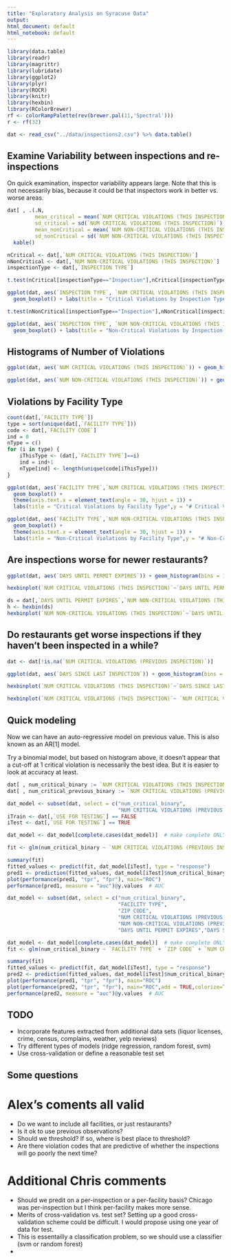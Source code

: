```yaml
---
title: "Exploratory Analysis on Syracuse Data"
output:
html_document: default
html_notebook: default
---
```



```r
library(data.table) 
library(readr)
library(magrittr)
library(lubridate)
library(ggplot2)
library(plyr)
library(ROCR)
library(knitr)
library(hexbin)
library(RColorBrewer)
rf <- colorRampPalette(rev(brewer.pal(11,'Spectral')))
r <- rf(32)
```

```r
dat <- read_csv("../data/inspections2.csv") %>% data.table()
```

## Examine Variability between inspections and re-inspections

On quick examination, inspector variability appears large. Note that this is 
not necessarily bias, because it could be that inspectors work in better vs. 
worse areas. 

```r
dat[ , .(.N,
         mean_critical = mean(`NUM CRITICAL VIOLATIONS (THIS INSPECTION)`),
         sd_critical = sd(`NUM CRITICAL VIOLATIONS (THIS INSPECTION)`),
         mean_nonCritical = mean(`NUM NON-CRITICAL VIOLATIONS (THIS INSPECTION)`),
         sd_nonCritical = sd(`NUM NON-CRITICAL VIOLATIONS (THIS INSPECTION)`)), by = 'INSPECTION TYPE'] %>% 
  kable()

nCritical <- dat[,`NUM CRITICAL VIOLATIONS (THIS INSPECTION)`]
nNonCritical <- dat[,`NUM NON-CRITICAL VIOLATIONS (THIS INSPECTION)`]
inspectionType <- dat[,`INSPECTION TYPE`]

t.test(nCritical[inspectionType=="Inspection"],nCritical[inspectionType=="Re-Inspection"])

ggplot(dat, aes(`INSPECTION TYPE`, `NUM CRITICAL VIOLATIONS (THIS INSPECTION)`)) + 
  geom_boxplot() + labs(title = "Critical Violations by Inspection Type", y = "# Critical Violations", x = "Inspection Type")

t.test(nNonCritical[inspectionType=="Inspection"],nNonCritical[inspectionType=="Re-Inspection"])

ggplot(dat, aes(`INSPECTION TYPE`, `NUM NON-CRITICAL VIOLATIONS (THIS INSPECTION)`)) + 
  geom_boxplot() + labs(title = "Non-Critical Violations by Inspection Type", y = "# Non-Critical Violations", x = "Inspection Type")

```

## Histograms of Number of Violations

```r

ggplot(dat, aes(`NUM CRITICAL VIOLATIONS (THIS INSPECTION)`)) + geom_histogram(binwidth = 1, color = "black",fill = "lightblue") + labs(title = "Critical Violations Histogram",x = "Number of Critical Violations",y = "Number of Inspections")

ggplot(dat, aes(`NUM NON-CRITICAL VIOLATIONS (THIS INSPECTION)`)) + geom_histogram(binwidth = 1, color = "black",fill = "lightblue") + labs(title = "Non-Critical Violations Histogram",x = "Number of Non-Critical Violations",y = "Number of Inspections")
```

## Violations by Facility Type 

```r
count(dat[,`FACILITY TYPE`])
type = sort(unique(dat[,`FACILITY TYPE`]))
code <- dat[,`FACILITY CODE`]
ind = 0
nType = c()
for (i in type) {
    iThisType <- (dat[,`FACILITY TYPE`]==i)
    ind = ind+1
    nType[ind] <- length(unique(code[iThisType]))
}

ggplot(dat, aes(`FACILITY TYPE`,`NUM CRITICAL VIOLATIONS (THIS INSPECTION)`)) +
  geom_boxplot() + 
  theme(axis.text.x = element_text(angle = 30, hjust = 1)) + 
  labs(title = "Critical Violations by Facility Type",y = "# Critical Violations",x="")

ggplot(dat, aes(`FACILITY TYPE`,`NUM NON-CRITICAL VIOLATIONS (THIS INSPECTION)`)) +
  geom_boxplot() + 
  theme(axis.text.x = element_text(angle = 30, hjust = 1)) + 
  labs(title = "Non-Critical Violations by Facility Type",y = "# Non-Critical Violations",x="")
```


## Are inspections worse for newer restaurants? 

```r
ggplot(dat, aes(`DAYS UNTIL PERMIT EXPIRES`)) + geom_histogram(bins = 100, color = "black",fill = "lightblue") + labs(title = "Permit Age at Inspection",x = "Days Until Permit Expires",y = "Number of Inspections") + xlim(0,max(dat[,`DAYS UNTIL PERMIT EXPIRES`]))

hexbinplot(`NUM CRITICAL VIOLATIONS (THIS INSPECTION)`~`DAYS UNTIL PERMIT EXPIRES`,data=dat,colramp=rf,main = "Critical Violations vs. Age of Permit", xlab = "Days Until Permit Expires", ylab = "# Critical Violations",aspect=1,xlim=c(-110,max(dat[,`DAYS UNTIL PERMIT EXPIRES`])))

ds = dat[,`DAYS UNTIL PERMIT EXPIRES`,`NUM NON-CRITICAL VIOLATIONS (THIS INSPECTION)`]
h <- hexbin(ds)
hexbinplot(`NUM NON-CRITICAL VIOLATIONS (THIS INSPECTION)`~`DAYS UNTIL PERMIT EXPIRES`,data=dat,colramp=rf,main = "Non-Critical Violations vs. Age of Permit", xlab = "Days Until Permit Expires", ylab = "# Non-Critical Violations",aspect=1,xlim=c(-110,max(dat[,`DAYS UNTIL PERMIT EXPIRES`])))

```

## Do restaurants get worse inspections if they haven't been inspected in a while? 

```r
dat <- dat[!is.na(`NUM CRITICAL VIOLATIONS (PREVIOUS INSPECTION)`)]

ggplot(dat, aes(`DAYS SINCE LAST INSPECTION`)) + geom_histogram(bins = 100, color = "black",fill = "lightblue") + labs(title = "Inspection Frequency",x = "Days Since Last Inspection",y = "Number of Inspections") + xlim(0,max(dat[,`DAYS SINCE LAST INSPECTION`]))

hexbinplot(`NUM CRITICAL VIOLATIONS (THIS INSPECTION)`~`DAYS SINCE LAST INSPECTION`,data=dat,colramp=rf,main = "Critical Violations vs. Last Inspection Date", xlab = "Days Since Last Inspection", ylab = "# Critical Violations",aspect=1)

hexbinplot(`NUM CRITICAL VIOLATIONS (THIS INSPECTION)`~ `NUM CRITICAL VIOLATIONS (PREVIOUS INSPECTION)`,data=dat,colramp=rf,main = "Current and Previous Critical Violations", xlab = "# Critical (Previous)", ylab = "# Critical (Current)",aspect=1)

```

## Quick modeling 

Now we can have an auto-regressive model on previous value. This is also 
known as an AR[1] model. 

Try a binomial model, but based on histogram above, it doesn't appear that 
a cut-off at 1 critical violation is necessarily the best idea. But it is easier
to look at accuracy at least. 

```r
dat[ , num_critical_binary := `NUM CRITICAL VIOLATIONS (THIS INSPECTION)` >= 1]
dat[ , num_critical_previous_binary := `NUM CRITICAL VIOLATIONS (PREVIOUS INSPECTION)` >= 1]

dat_model <- subset(dat, select = c("num_critical_binary", 
                                    "NUM CRITICAL VIOLATIONS (PREVIOUS INSPECTION)"))
iTrain <- dat[,`USE FOR TESTING`] == FALSE
iTest <- dat[,`USE FOR TESTING`] == TRUE

dat_model <- dat_model[complete.cases(dat_model)]  # make complete ONLY for quick modelling

fit <- glm(num_critical_binary ~ `NUM CRITICAL VIOLATIONS (PREVIOUS INSPECTION)`,data = dat_model[iTrain], family = "binomial")

summary(fit)
fitted_values <- predict(fit, dat_model[iTest], type = "response")
pred1 <- prediction(fitted_values, dat_model[iTest]$num_critical_binary)
plot(performance(pred1, "tpr", "fpr"), main="ROC")
performance(pred1, measure = "auc")@y.values  # AUC
```
```r
dat_model <- subset(dat, select = c("num_critical_binary", 
                                    "FACILITY TYPE",
                                    "ZIP CODE",
                                    "NUM CRITICAL VIOLATIONS (PREVIOUS INSPECTION)",
                                    "NUM NON-CRITICAL VIOLATIONS (PREVIOUS INSPECTION)",
                                    "DAYS UNTIL PERMIT EXPIRES","DAYS SINCE LAST INSPECTION"))

dat_model <- dat_model[complete.cases(dat_model)]  # make complete ONLY for quick modelling
fit <- glm(num_critical_binary ~ `FACILITY TYPE` + `ZIP CODE` + `NUM CRITICAL VIOLATIONS (PREVIOUS INSPECTION)` + `NUM NON-CRITICAL VIOLATIONS (PREVIOUS INSPECTION)` + `DAYS UNTIL PERMIT EXPIRES` + `DAYS SINCE LAST INSPECTION`,data = dat_model[iTrain], family = "binomial")

summary(fit)
fitted_values <- predict(fit, dat_model[iTest], type = "response")
pred2 <- prediction(fitted_values, dat_model[iTest]$num_critical_binary)
plot(performance(pred1, "tpr", "fpr"), main="ROC")
plot(performance(pred2, "tpr", "fpr"), main="ROC",add = TRUE,colorize=TRUE)
performance(pred2, measure = "auc")@y.values  # AUC
```


## TODO
- Incorporate features extracted from additional data sets (liquor licenses, crime, census, complains, weather, yelp reviews)
- Try different types of models (ridge regression, random forest, svm)
- Use cross-validation or define a reasonable test set

## Some questions

# Alex's coments all valid
- Do we want to include all facilities, or just restaurants? 
- Is it ok to use previous observations? 
- Should we threshold? If so, where is best place to threshold? 
- Are there violation codes that are predictive of whether the inspections will go poorly the next time?

# Additional Chris comments
- Should we predit on a per-inspection or a per-facility basis? Chicago was per-inspection but I think per-facility makes more sense.
- Merits of cross-validation vs. test set? Setting up a good cross-validation scheme could be difficult. I would propose using one year of data for test.
- This is essentailly a classification problem, so we should use a classifier (svm or random forest)
- 